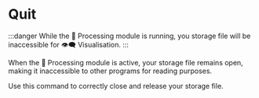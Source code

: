 
# Quit

:::danger
While the 🧮 Processing module is running, you <StorageIcon /> storage file will
be inaccessible for 👁️‍🗨️ Visualisation.
:::

When the 🧮 Processing module is active, your <StorageIcon /> storage file
remains open, making it inaccessible to other programs for reading purposes.

Use this command to correctly close and release your storage file.
